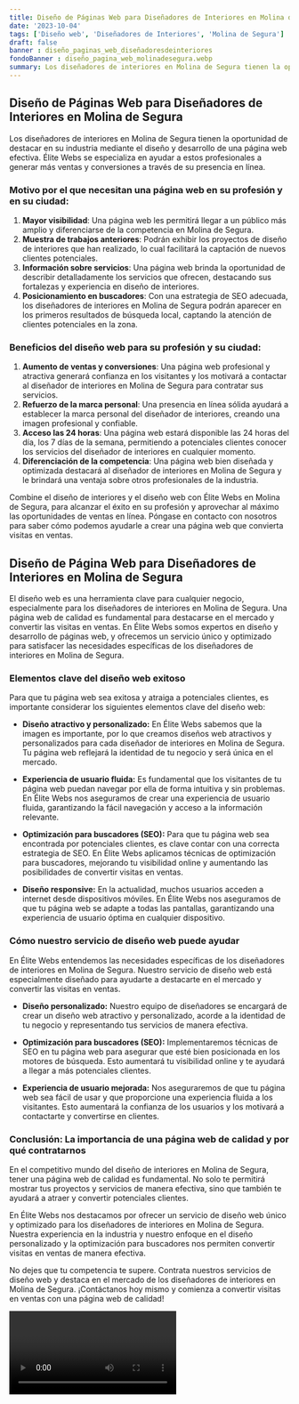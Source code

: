 ```yaml
---
title: Diseño de Páginas Web para Diseñadores de Interiores en Molina de Segura
date: '2023-10-04'
tags: ['Diseño web', 'Diseñadores de Interiores', 'Molina de Segura']
draft: false
banner : diseño_paginas_web_diseñadoresdeinteriores
fondoBanner : diseño_pagina_web_molinadesegura.webp
summary: Los diseñadores de interiores en Molina de Segura tienen la oportunidad de destacar en su industria mediante el diseño y desarrollo de una página web efectiva. Élite Webs se especializa en ayudar a estos profesionales a generar más ventas y conversiones a través de su presencia en línea.
---
```


## Diseño de Páginas Web para Diseñadores de Interiores en Molina de Segura

Los diseñadores de interiores en Molina de Segura tienen la oportunidad de destacar en su industria mediante el diseño y desarrollo de una página web efectiva. Élite Webs se especializa en ayudar a estos profesionales a generar más ventas y conversiones a través de su presencia en línea.

### Motivo por el que necesitan una página web en su profesión y en su ciudad:

1. **Mayor visibilidad**: Una página web les permitirá llegar a un público más amplio y diferenciarse de la competencia en Molina de Segura.
2. **Muestra de trabajos anteriores**: Podrán exhibir los proyectos de diseño de interiores que han realizado, lo cual facilitará la captación de nuevos clientes potenciales.
3. **Información sobre servicios**: Una página web brinda la oportunidad de describir detalladamente los servicios que ofrecen, destacando sus fortalezas y experiencia en diseño de interiores. 
4. **Posicionamiento en buscadores**: Con una estrategia de SEO adecuada, los diseñadores de interiores en Molina de Segura podrán aparecer en los primeros resultados de búsqueda local, captando la atención de clientes potenciales en la zona.

### Beneficios del diseño web para su profesión y su ciudad:

1. **Aumento de ventas y conversiones**: Una página web profesional y atractiva generará confianza en los visitantes y los motivará a contactar al diseñador de interiores en Molina de Segura para contratar sus servicios.
2. **Refuerzo de la marca personal**: Una presencia en línea sólida ayudará a establecer la marca personal del diseñador de interiores, creando una imagen profesional y confiable.
3. **Acceso las 24 horas**: Una página web estará disponible las 24 horas del día, los 7 días de la semana, permitiendo a potenciales clientes conocer los servicios del diseñador de interiores en cualquier momento.
4. **Diferenciación de la competencia**: Una página web bien diseñada y optimizada destacará al diseñador de interiores en Molina de Segura y le brindará una ventaja sobre otros profesionales de la industria. 

Combine el diseño de interiores y el diseño web con Élite Webs en Molina de Segura, para alcanzar el éxito en su profesión y aprovechar al máximo las oportunidades de ventas en línea. Póngase en contacto con nosotros para saber cómo podemos ayudarle a crear una página web que convierta visitas en ventas.

<GifSeo />

<Cta />

## Diseño de Página Web para Diseñadores de Interiores en Molina de Segura

El diseño web es una herramienta clave para cualquier negocio, especialmente para los diseñadores de interiores en Molina de Segura. Una página web de calidad es fundamental para destacarse en el mercado y convertir las visitas en ventas. En Élite Webs somos expertos en diseño y desarrollo de páginas web, y ofrecemos un servicio único y optimizado para satisfacer las necesidades específicas de los diseñadores de interiores en Molina de Segura.

### Elementos clave del diseño web exitoso

Para que tu página web sea exitosa y atraiga a potenciales clientes, es importante considerar los siguientes elementos clave del diseño web:

- **Diseño atractivo y personalizado:** En Élite Webs sabemos que la imagen es importante, por lo que creamos diseños web atractivos y personalizados para cada diseñador de interiores en Molina de Segura. Tu página web reflejará la identidad de tu negocio y será única en el mercado.

- **Experiencia de usuario fluida:** Es fundamental que los visitantes de tu página web puedan navegar por ella de forma intuitiva y sin problemas. En Élite Webs nos aseguramos de crear una experiencia de usuario fluida, garantizando la fácil navegación y acceso a la información relevante.

- **Optimización para buscadores (SEO):** Para que tu página web sea encontrada por potenciales clientes, es clave contar con una correcta estrategia de SEO. En Élite Webs aplicamos técnicas de optimización para buscadores, mejorando tu visibilidad online y aumentando las posibilidades de convertir visitas en ventas.

- **Diseño responsive:** En la actualidad, muchos usuarios acceden a internet desde dispositivos móviles. En Élite Webs nos aseguramos de que tu página web se adapte a todas las pantallas, garantizando una experiencia de usuario óptima en cualquier dispositivo.

### Cómo nuestro servicio de diseño web puede ayudar

En Élite Webs entendemos las necesidades específicas de los diseñadores de interiores en Molina de Segura. Nuestro servicio de diseño web está especialmente diseñado para ayudarte a destacarte en el mercado y convertir las visitas en ventas.

- **Diseño personalizado:** Nuestro equipo de diseñadores se encargará de crear un diseño web atractivo y personalizado, acorde a la identidad de tu negocio y representando tus servicios de manera efectiva.

- **Optimización para buscadores (SEO):** Implementaremos técnicas de SEO en tu página web para asegurar que esté bien posicionada en los motores de búsqueda. Esto aumentará tu visibilidad online y te ayudará a llegar a más potenciales clientes.

- **Experiencia de usuario mejorada:** Nos aseguraremos de que tu página web sea fácil de usar y que proporcione una experiencia fluida a los visitantes. Esto aumentará la confianza de los usuarios y los motivará a contactarte y convertirse en clientes.

### Conclusión: La importancia de una página web de calidad y por qué contratarnos

En el competitivo mundo del diseño de interiores en Molina de Segura, tener una página web de calidad es fundamental. No solo te permitirá mostrar tus proyectos y servicios de manera efectiva, sino que también te ayudará a atraer y convertir potenciales clientes.

En Élite Webs nos destacamos por ofrecer un servicio de diseño web único y optimizado para los diseñadores de interiores en Molina de Segura. Nuestra experiencia en la industria y nuestro enfoque en el diseño personalizado y la optimización para buscadores nos permiten convertir visitas en ventas de manera efectiva.

No dejes que tu competencia te supere. Contrata nuestros servicios de diseño web y destaca en el mercado de los diseñadores de interiores en Molina de Segura. ¡Contáctanos hoy mismo y comienza a convertir visitas en ventas con una página web de calidad!

<Video />

<CtaBot job='Diseñadores de Interiores' city='Molina de Segura'/>

<Gmaps query='Molina de Segura+españa+maps' />